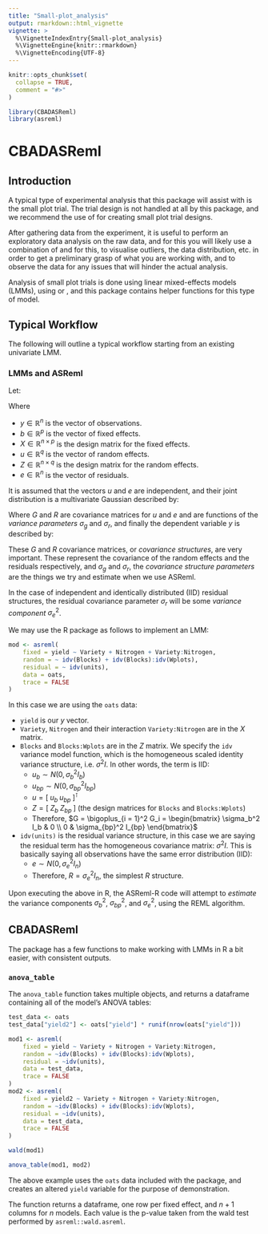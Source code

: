 ```yaml
---
title: "Small-plot_analysis"
output: rmarkdown::html_vignette
vignette: >
  %\VignetteIndexEntry{Small-plot_analysis}
  %\VignetteEngine{knitr::rmarkdown}
  %\VignetteEncoding{UTF-8}
---
```


```r
knitr::opts_chunk$set(
  collapse = TRUE,
  comment = "#>"
)
```

```r
library(CBADASReml)
library(asreml)
```

# CBADASReml

## Introduction

A typical type of experimental analysis that this package will assist with is
the small plot trial. The trial design is not handled at all by this package,
and we recommend the use of \pkg{FielDHub} for creating small plot trial
designs.

After gathering data from the experiment, it is useful to perform an
exploratory data analysis on the raw data, and for this you will likely use a
combination of \pkg{tidyverse} and \pkg{ggplot2} for this, to visualise
outliers, the data distribution, etc. in order to get a preliminary grasp of
what you are working with, and to observe the data for any issues that will
hinder the actual analysis.

Analysis of small plot trials is done using linear mixed-effects models (LMMs),
using \pkg{asreml} or \pkg{glmmTMB}, and this package contains helper functions
for this type of model.

## Typical Workflow

The following will outline a typical workflow starting from an existing
univariate LMM.

### LMMs and ASReml

Let:

\begin{equation*}
y
=
X b
+
Z u
+
e
\end{equation*}

Where

- $y \in \mathbb{R}^{n}$ is the vector of observations.
- $b \in \mathbb{R}^{p}$ is the vector of fixed effects.
- $X \in \mathbb{R}^{n \times p}$ is the design matrix for the fixed effects.
- $u \in \mathbb{R}^{q}$ is the vector of random effects.
- $Z \in \mathbb{R}^{n \times q}$ is the design matrix for the random effects.
- $e \in \mathbb{R}^{n}$ is the vector of residuals.

It is assumed that the vectors $u$ and $e$ are independent, and their joint
distribution is a multivariate Gaussian described by:

\begin{equation*}
\begin{bmatrix}
u \\
e
\end{bmatrix}
\sim
N \bigg(
  \begin{bmatrix}
  0 \\
  0
  \end{bmatrix}
  ,
  \begin{bmatrix}
  G & 0 \\
  0 & R
  \end{bmatrix}
\bigg)
\end{equation*}

Where $G$ and $R$ are covariance matrices for $u$ and $e$ and are functions of
the *variance parameters* $\sigma_g$ and $\sigma_r$, and finally the dependent
variable $y$ is described by:

\begin{equation*}
y
\sim
N \big(
X b
,
Z G Z^\intercal
+
R
\big)
\end{equation*}

These $G$ and $R$ covariance matrices, or *covariance structures*, are very
important. These represent the covariance of the random effects and the
residuals respectively, and $\sigma_g$ and $\sigma_r$, the *covariance
structure parameters* are the things we try and estimate when we use ASReml.

In the case of independent and identically distributed (IID) residual
structures, the residual covariance parameter $\sigma_r$ will be some *variance
component* $\sigma_e^2$.



We may use the R package \pkg{asreml} as follows to implement an LMM:

```r
mod <- asreml(
    fixed = yield ~ Variety + Nitrogen + Variety:Nitrogen,
    random = ~ idv(Blocks) + idv(Blocks):idv(Wplots),
    residual = ~ idv(units),
    data = oats,
    trace = FALSE
)
```

In this case we are using the `oats` data:

- `yield` is our $y$ vector.
- `Variety`, `Nitrogen` and their interaction `Variety:Nitrogen` are in the $X$
  matrix.
- `Blocks` and `Blocks:Wplots` are in the $Z$ matrix. We specify the `idv`
  variance model function, which is the homogeneous scaled identity variance
  structure, i.e. $\sigma^2 I$. In other words, the term is IID:
  + $u_b \sim N(0, \sigma_b^2 I_b)$
  + $u_{bp} \sim N(0, \sigma_{bp}^2 I_{bp})$
  + $u = [ \; u_b \; u_{bp} \; ]^\intercal$
  + $Z = [ \; Z_b \; Z_{bp} \; ]$ (the design matrices for `Blocks` and
    `Blocks:Wplots`)
  + Therefore, $G = \bigoplus_{i = 1}^2 G_i = \begin{bmatrix} \sigma_b^2 I_b &
    0 \\ 0 & \sigma_{bp}^2 I_{bp} \end{bmatrix}$
- `idv(units)` is the residual variance structure, in this case we are saying
  the residual term has the homogeneous covariance matrix: $\sigma^2 I$. This
  is basically saying all observations have the same error distribution (IID):
  + $e \sim N(0, \sigma_e^2 I_n)$
  + Therefore, $R = \sigma_e^2 I_n$, the simplest $R$ structure.

Upon executing the above in R, the ASReml-R code will attempt to *estimate* the
variance components $\sigma_b^2$, $\sigma_{bp}^2$, and $\sigma_e^2$, using the
REML algorithm.

## CBADASReml

The \pkg{CBADASReml} package has a few functions to make working with LMMs in R
a bit easier, with consistent outputs.

### `anova_table`

The `anova_table` function takes multiple \pkg{asreml} objects, and returns a
dataframe containing all of the model's ANOVA tables:

```r
test_data <- oats
test_data["yield2"] <- oats["yield"] * runif(nrow(oats["yield"]))

mod1 <- asreml(
    fixed = yield ~ Variety + Nitrogen + Variety:Nitrogen,
    random = ~idv(Blocks) + idv(Blocks):idv(Wplots),
    residual = ~idv(units),
    data = test_data,
    trace = FALSE
)
mod2 <- asreml(
    fixed = yield2 ~ Variety + Nitrogen + Variety:Nitrogen,
    random = ~idv(Blocks) + idv(Blocks):idv(Wplots),
    residual = ~idv(units),
    data = test_data,
    trace = FALSE
)

wald(mod1)

anova_table(mod1, mod2)
```

The above example uses the `oats` data included with the \pkg{asreml} package,
and creates an altered `yield` variable for the purpose of demonstration.

The function returns a dataframe, one row per fixed effect, and $n+1$ columns
for $n$ models. Each value is the p-value taken from the wald test performed by
`asreml::wald.asreml`.

